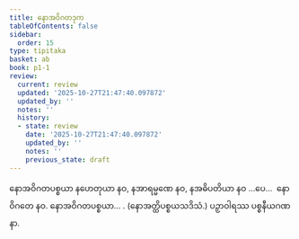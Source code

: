 ```yaml
---
title: နောအဝိဂတဒုက
tableOfContents: false
sidebar:
  order: 15
type: tipitaka
basket: ab
book: p1-1
review:
  current: review
  updated: '2025-10-27T21:47:40.097872'
  updated_by: ''
  notes: ''
  history:
  - state: review
    date: '2025-10-27T21:47:40.097872'
    updated_by: ''
    notes: ''
    previous_state: draft
---
```



<ReviewStatus review={frontmatter.review} showDetails={true} />

<HypothesisAnnotation frontmatter={frontmatter} />

<DynamicBreadcrumb />

<Division number="413" book="p1-1" e="ch" v="36" p="136">

<Paragraph number="1267" book="p1-1">
နောအဝိဂတပစ္စယာ နဟေတုယာ နဝ, နအာရမ္မဏေ နဝ, နအဓိပတိယာ နဝ …ပေ…  နောဝိဂတေ နဝ.
</Paragraph>

<Paragraph number="1268" book="p1-1">
နောအဝိဂတပစ္စယာ… . (နောအတ္ထိပစ္စယသဒိသံ.)

</Paragraph>
</Division>

<Paragraph number="1269" type="center" book="p1-1">
ပဉှာဝါရဿ ပစ္စနီယဂဏနာ.
</Paragraph>